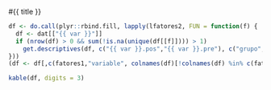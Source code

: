 

#{{ title }}

```r
df <- do.call(plyr::rbind.fill, lapply(lfatores2, FUN = function(f) {
  df <- dat[["{{ var }}"]]
  if (nrow(df) > 0 && sum(!is.na(unique(df[[f]]))) > 1)
    get.descriptives(df, c("{{ var }}.pos","{{ var }}.pre"), c("grupo", f))
}))
(df <- df[,c(fatores1,"variable", colnames(df)[!colnames(df) %in% c(fatores1,"variable")])])
```

```r
kable(df, digits = 3)
```

